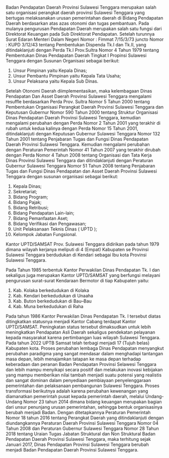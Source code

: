 Badan Pendapatan Daerah Provinsi Sulawesi Tenggara merupakan salah satu organisasi perangkat daerah provinsi Sulawesi Tenggara yang bertugas melaksanakan urusan pemerintahan daerah di Bidang Pendapatan Daerah berdasarkan atas azas otonomi dan tugas pembantuan. Pada mulanya pengurusan Pendapatan Daerah merupakan salah satu fungsi dari Direktorat Keuangan pada Sub Direktorat Pendapatan. Setelah turunnya Surat Edaran Menteri Dalam Negeri Nomor : Fimmat 7/15/3/73 juncto Nomor : KUPD 3/12/43 tentang Pembentukan Dispenda Tk.I dan Tk.II, yang ditindaklanjuti dengan Perda Tk.I Prov.Sultra Nomor 4 Tahun 1979 tentang Pembentukan Dinas Pendapatan Daerah Tingkat I Propinsi Sulawesi Tenggara dengan Susunan Organisasi sebagai berikut:

1. Unsur Pimpinan yaitu Kepala Dinas;
2. Unsur Pembantu Pimpinan yaitu Kepala Tata Usaha;
3. Unsur Pelaksana yaitu Kepala Sub Dinas.

Setelah Otonomi Daerah diimplementasikan, maka kelembagaan Dinas Pendapatan Dan Asset Daerah Provinsi Sulawesi Tenggara mengalami resuffle berdasarkan Perda Prov. Sultra Nomor 5 Tahun 2000 tentang Pembentukan Organisasi Perangkat Daerah Provinsi Sulawesi Tenggara dan Keputusan Gubernur Nomor 590 Tahun 2000 tentang Struktur Organisasi Dinas Pendapatan Daerah Provinsi Sulawesi Tenggara, kemudian mengalami perubahan dengan Perda Nomor 2 Tahun 2001 yang terakhir di rubah untuk kedua kalinya dengan Perda Nomor 15 Tahun 2001, ditindaklanjuti dengan Keputusan Gubernur Sulawesi Tenggara Nomor 132 Tahun 2001 tentang Penjabaran Tugas dan Fungsi Dinas Pendapatan Daerah Provinsi Sulawesi Tenggara. Kemudian mengalami perubahan dengan Peraturan Pemerintah Nomor 41 Tahun 2007 yang terakhir dirubah dengan Perda Nomor 4 Tahun 2008 tentang Organisasi dan Tata Kerja Dinas Provinsi Sulawesi Tenggara dan ditindaklanjuti dengan Peraturan Gubernur Sulawesi Tenggara Nomor 51 Tahun 2008 tentang Penjabaran Tugas dan Fungsi Dinas Pendapatan dan Asset Daerah Provinsi Sulawesi Tenggara dengan susunan organisasi sebagai berikut:

1. Kepala Dinas;
2. Sekretariat;
3. Bidang Program;
4. Bidang Pajak;
5. Bidang Retribusi;
6. Bidang Pendapatan Lain-lain;
7. Bidang Pemanfaatan Aset;
8. Bidang Verifikasi dan Pengawasan;
9. Unit Pelaksanaan Teknis Dinas ( UPTD );
10. Kelompok Jabatan Fungsional.

Kantor UPTD/SAMSAT Prov. Sulawesi Tenggara didirikan pada tahun 1979 dimana wilayah kerjanya meliputi di 4 (Empat) Kabupaten se Provinsi Sulawesi Tenggara berdudukan di Kendari sebagai Ibu kota Provinsi Sulawesi Tenggara.

Pada Tahun 1985 terbentuk Kantor Perwakilan Dinas Pendapatan Tk. I dan sekaligus juga merupakan Kantor UPTD/SAMSAT yang berfungsi melayani pengurusan surat-surat Kendaraan Bermotor di tiap Kabupaten yaitu:

1. Kab. Kolaka berkedudukan di Kolaka
2. Kab. Kendari berkedudukan di Unaaha
3. Kab. Buton berkedudukan di Bau–Bau
4. Kab. Muna berkedudukan di Raha

Pada tahun 1986 Kantor Perwakilan Dinas Pendapatan Tk. I tersebut diatas ditingkatkan statusnya menjadi Kantor Cabang terdapat Kantor UPTD/SAMSAT. Peningkatan status tersebut dimaksudkan untuk lebih meningkatkan Pendapatan Asli Daerah sekaligus pendekatan pelayanan kepada masyarakat karena pertimbangan luas wilayah Sulawesi Tenggara. Pada tahun 2022 UPTB Samsat telah terbagi menjadi 17 (Tujuh belas) Kabupaten kota.
Proses perubahan lembaga Dinas Pendapatan menyangkut perubahan paradigma yang sangat mendasar dalam menghadapi tantangan masa depan, lebih menajamkan tatapan ke masa depan terhadap keberadaan dan peranan Badan Pendapatan Provinsi Selawesi Tenggara dan lebih mampu menyikapi secara positif dan melakukan inovasi kebijakan yang mampu memberikan nilai tambah menjadi suatu potensi yang realistis dan sangat dominan dalam penyediaan pembiayaan penyelenggaraan pemerintahan dan pelaksanaan pembangunan Sulawesi Tenggara.
Proses transformasi berikutnya adalah karena perubahan kewenangan yang diamanatkan pemerintah pusat kepada pemerintah daerah, melalui Undang-Undang Nomor 23 tahun 2014 dimana bidang keuangan merupakan bagian dari unsur penunjang urusan pemerintahan, sehingga bentuk organisasinya berubah menjadi Badan. Dengan ditetapkannya Peraturan Pemerintah Nomor 18 tahun 2016 tentang Perangkat Daerah yang ditindaklanjuti dengan diundangkannya Peraturan Daerah Provinsi Sulawesi Tenggara Nomor 04 Tahun 2008 dan Peraturan Gubernur Sulawesi Tenggara Nomor 28 Tahun 2018 tentang Uraian Tugas Jabatan Struktural dan Non Struktural Badan Pendapatan Daerah Provinsi Sulawesi Tenggara, maka terhitung sejak Januari 2017, Dinas Pendapatan Provinsi Sulawesi Tenggara berubah menjadi Badan Pendapatan Daerah Provinsi Sulawesi Tenggara.
